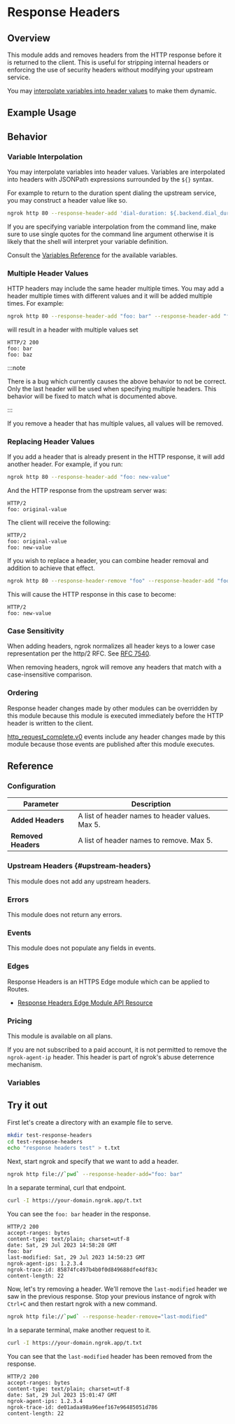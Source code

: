 
# Response Headers

## Overview

This module adds and removes headers from the HTTP response before it is
returned to the client. This is useful for stripping internal headers or
enforcing the use of security headers without modifying your upstream service.

You may [interpolate variables into header values](#variable-interpolation) to make them dynamic.

## Example Usage

<Tabs groupId="connectivity" queryString="cty">
	<TabItem value="agent-cli" label="Agent CLI" default>
		<AgentCliExample />
	</TabItem>
	<TabItem value="agent-config" label="Agent Config">
		<AgentConfigExample />
	</TabItem>
	<TabItem value="ssh" label="SSH">
		<SshExample />
	</TabItem>
	<TabItem value="go-sdk" label="Go">
		<GoSdkExample />
	</TabItem>
	<TabItem value="nodejs-sdk" label="NodeJS">
		<NodejsSdkExample />
	</TabItem>
	<TabItem value="python-sdk" label="Python">
		<PythonSdkExample />
	</TabItem>
	<TabItem value="rust-sdk" label="Rust">
		<RustSdkExample />
	</TabItem>
	<TabItem value="k8s" label="Kubernetes Controller">
		<KubernetesExample />
	</TabItem>
</Tabs>

## Behavior

### Variable Interpolation

You may interpolate variables into header values. Variables are interpolated
into headers with JSONPath expressions surrounded by the `${}` syntax.

For example to return to the duration spent dialing the upstream service,
you may construct a header value like so.

```bash
ngrok http 80 --response-header-add 'dial-duration: ${.backend.dial_duration}'
```

If you are specifying variable interpolation from the command line, make sure
to use single quotes for the command line argument otherwise it is likely that
the shell will interpret your variable definition.

Consult the [Variables Reference](#variables) for the available variables.

### Multiple Header Values

HTTP headers may include the same header multiple times. You may add a header
multiple times with different values and it will be added multiple times. For
example:

```bash
ngrok http 80 --response-header-add "foo: bar" --response-header-add "foo: baz"
```

will result in a header with multiple values set

```http
HTTP/2 200
foo: bar
foo: baz
```

:::note

There is a bug which currently causes the above behavior to not be correct.
Only the last header will be used when specifying multiple headers. This behavior
will be fixed to match what is documented above.

:::

If you remove a header that has multiple values, all values will be removed.

### Replacing Header Values

If you add a header that is already present in the HTTP response, it will add
another header. For example, if you run:

```bash
ngrok http 80 --response-header-add "foo: new-value"
```

And the HTTP response from the upstream server was:

```http
HTTP/2
foo: original-value
```

The client will receive the following:

```http
HTTP/2
foo: original-value
foo: new-value
```

If you wish to replace a header, you can combine header removal and addition to
achieve that effect.

```bash
ngrok http 80 --response-header-remove "foo" --response-header-add "foo: new-value"
```

This will cause the HTTP response in this case to become:

```http
HTTP/2
foo: new-value
```

### Case Sensitivity

When adding headers, ngrok normalizes all header keys to a lower case
representation per the http/2 RFC. See [RFC
7540](https://datatracker.ietf.org/doc/html/rfc7540#section-8.1.2).

When removing headers, ngrok will remove any headers that match with a
case-insensitive comparison.

### Ordering

Response header changes made by other modules can be overridden by this module
because this module is executed immediately before the HTTP header is written
to the client.

[http_request_complete.v0](/obs/reference/#http-request-complete) events
include any header changes made by this module because those events are
published after this module executes.

## Reference

### Configuration

| Parameter           | Description                                     |
| ------------------- | ----------------------------------------------- |
| **Added Headers**   | A list of header names to header values. Max 5. |
| **Removed Headers** | A list of header names to remove. Max 5.        |

### Upstream Headers {#upstream-headers}

This module does not add any upstream headers.

### Errors

This module does not return any errors.

### Events

This module does not populate any fields in events.

### Edges

Response Headers is an HTTPS Edge module which can be applied to Routes.

- [Response Headers Edge Module API
  Resource](/api/resources/https-edge-route-response-headers-module/)

### Pricing

This module is available on all plans.

If you are not subscribed to a paid account, it is not permitted to remove the
`ngrok-agent-ip` header. This header is part of ngrok's abuse deterrence
mechanism.

### Variables

<HttpHeaderTemplates />

## Try it out

First let's create a directory with an example file to serve.

```bash
mkdir test-response-headers
cd test-response-headers
echo "response headers test" > t.txt
```

Next, start ngrok and specify that we want to add a header.

```bash
ngrok http file://`pwd` --response-header-add="foo: bar"
```

In a separate terminal, curl that endpoint.

```bash
curl -I https://your-domain.ngrok.app/t.txt
```

You can see the `foo: bar` header in the response.

```http
HTTP/2 200
accept-ranges: bytes
content-type: text/plain; charset=utf-8
date: Sat, 29 Jul 2023 14:58:28 GMT
foo: bar
last-modified: Sat, 29 Jul 2023 14:50:23 GMT
ngrok-agent-ips: 1.2.3.4
ngrok-trace-id: 85874fc497b4b0f0d849688dfe4df83c
content-length: 22
```

Now, let's try removing a header. We'll remove the `last-modified` header we
saw in the previous response. Stop your previous instance of ngrok with `Ctrl+C`
and then restart ngrok with a new command.

```bash
ngrok http file://`pwd` --response-header-remove="last-modified"
```

In a separate terminal, make another request to it.

```bash
curl -I https://your-domain.ngrok.app/t.txt
```

You can see that the `last-modified` header has been removed from the response.

```http
HTTP/2 200
accept-ranges: bytes
content-type: text/plain; charset=utf-8
date: Sat, 29 Jul 2023 15:01:47 GMT
ngrok-agent-ips: 1.2.3.4
ngrok-trace-id: de01adaa98a96eef167e96485051d786
content-length: 22
```
